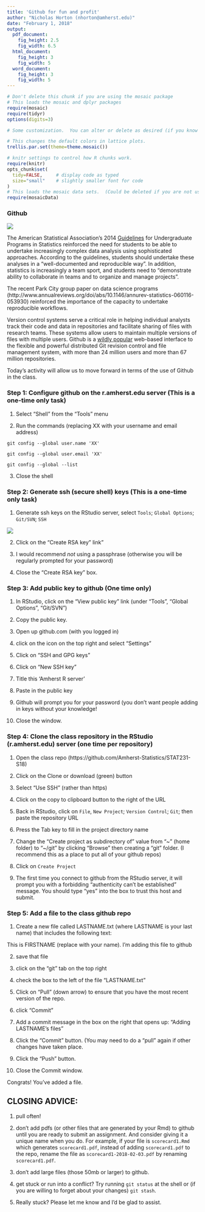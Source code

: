```yaml
---
title: 'Github for fun and profit'
author: "Nicholas Horton (nhorton@amherst.edu)"
date: "February 1, 2018"
output:
  pdf_document:
    fig_height: 2.5
    fig_width: 6.5
  html_document:
    fig_height: 3
    fig_width: 5
  word_document:
    fig_height: 3
    fig_width: 5
---
```



```r
# Don't delete this chunk if you are using the mosaic package
# This loads the mosaic and dplyr packages
require(mosaic)
require(tidyr)
options(digits=3)
```

```r
# Some customization.  You can alter or delete as desired (if you know what you are doing).

# This changes the default colors in lattice plots.
trellis.par.set(theme=theme.mosaic())  

# knitr settings to control how R chunks work.
require(knitr)
opts_chunk$set(
  tidy=FALSE,     # display code as typed
  size="small"    # slightly smaller font for code
)
# This loads the mosaic data sets.  (Could be deleted if you are not using them.)
require(mosaicData)                
```

### Github

![](github1.jpg)

The American Statistical Association's 2014 [Guidelines](http://www.tandfonline.com/doi/full/10.1080/00031305.2015.1094283) for Undergraduate Programs in Statistics reinforced the need for students to be able to undertake increasingly complex data analysis using sophisticated approaches.  According to the guidelines, students should undertake these analyses in a "well-documented and reproducible way".  In addition, statistics is increasingly a team sport, and students need to  "demonstrate ability to collaborate in teams and to organize and manage projects".   

The recent Park City group paper on data science programs (http://www.annualreviews.org/doi/abs/10.1146/annurev-statistics-060116-053930) reinforced the importance of the capacity to undertake reproducible workflows.

Version control systems serve a critical role in helping individual analysts track their code and data in repositories and facilitate sharing of files with research teams.  These systems allow users to maintain multiple versions of files with multiple users. Github is a [wildly popular](https://growthhackers.com/growth-studies/github) web-based interface to the flexible and powerful distributed Git revision control and file management system, with more than 24 million users and more than 67 million repositories.  

Today's activity  will allow us to move forward in terms of the use of Github in the class.

### Step 1: Configure github on the r.amherst.edu server (This is a one-time only task)

1) Select "Shell" from the "Tools" menu

2) Run the commands (replacing XX with your username and email address)

`git config --global user.name 'XX'`

`git config --global user.email 'XX'`

`git config --global --list`

3) Close the shell

### Step 2: Generate ssh (secure shell) keys (This is a one-time only task)

1) Generate ssh keys on the RStudio server, select `Tools`; `Global Options`; `Git/SVN`; `SSH` 

![](github2.png)
\clearpage

2) Click on the "Create RSA key" link"

3) I would recommend *not* using a passphrase (otherwise you will be regularly prompted for your password)

4) Close the "Create RSA key" box.


### Step 3: Add public key to github (One time only)

1) In RStudio, click on the "View public key" link (under "Tools", "Global Options", "Git/SVN")

2) Copy the public key.

3) Open up github.com (with you logged in)

4) click on the icon on the top right and select "Settings"

5) Click on "SSH and GPG keys"

4) Click on "New SSH key"

5) Title this 'Amherst R server'

6) Paste in the public key

7) Github will prompt you for your password (you don't want people adding in keys without your knowledge!

8) Close the window.


### Step 4: Clone the class repository in the RStudio (r.amherst.edu) server (one time per repository)

1) Open the class repo (https://github.com/Amherst-Statistics/STAT231-S18)

2) Click on the Clone or download (green) button

3) Select "Use SSH" (rather than https)

4) Click on the copy to clipboard button to the right of the URL


5) Back in RStudio, click on `File`, `New Project`; `Version Control`; `Git`; then paste the repository URL 

5) Press the Tab key to fill in the project directory name

6) Change the "Create project as subdirectory of" value from "~" (home folder) to "~/git" by clicking "Browse" then creating a "git" folder. (I recommend this as a place to put all of your github repos)

7) Click on `Create Project`

8) The first time you connect to github from the RStudio server, it will prompt you with a forbidding  "authenticity can't be established" message.  You should type "yes" into the box to trust this host and submit.

### Step 5: Add a file to the class github repo

1) Create a new file called LASTNAME.txt (where LASTNAME is your last name) that includes the following text:

This is FIRSTNAME (replace with your name).
I'm adding this file to github

2) save that file

3) click on the "git" tab on the top right

4) check the box to the left of the file "LASTNAME.txt"

5) Click on "Pull" (down arrow) to ensure that you have the most recent version of the repo.

6) click "Commit"

7) Add a commit message in the box on the right that opens up: "Adding LASTNAME's files"

8) Click the "Commit" button.  (You may need to do a "pull" again if other changes have taken place.

9) Click the "Push" button.

10) Close the Commit window.


Congrats! You've added a file.


## CLOSING ADVICE:

1) pull often!

2) don't add pdfs (or other files that are generated by your Rmd) to github until you are ready to submit an assignment.  And consider giving it a unique name when you do.  For example, if your file is `scorecard1.Rmd` which generates `scorecard1.pdf`, instead of adding `scorecard1.pdf` to the repo, rename the file as `scorecard1-2018-02-03.pdf` by renaming `scorecard1.pdf`.

3) don't add large files (those 50mb or larger) to github.

4) get stuck or run into a conflict?  Try running `git status` at the shell or (if you are willing to forget about your changes) `git stash`.

5) Really stuck?  Please let me know and I'd be glad to assist.




